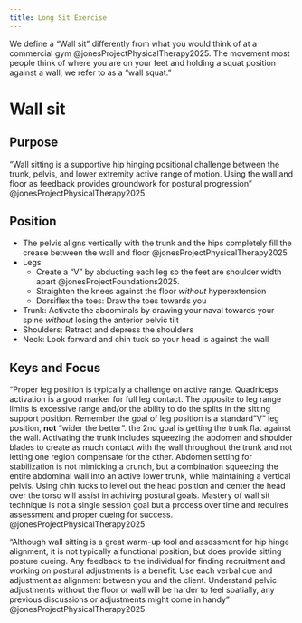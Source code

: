 ```yaml
---
title: Long Sit Exercise
---
```


<!-- p107 @jonesProjectPhysicalTherapy2025 -->

We define a "Wall sit" differently from what you would think of at a commercial gym @jonesProjectPhysicalTherapy2025.
The movement most people think of where you are on your feet and holding a squat position against a wall, we refer to as a "wall squat."



# Wall sit
## Purpose

"Wall sitting is a supportive hip hinging positional challenge between the trunk, pelvis, and lower extremity active range of motion. Using the wall and floor as feedback provides groundwork for postural progression" @jonesProjectPhysicalTherapy2025

## Position

- The pelvis aligns vertically with the trunk and the hips completely fill the crease between the wall and floor @jonesProjectPhysicalTherapy2025
- Legs 
    - Create a "V" by abducting each leg so the feet are shoulder width apart @jonesProjectFoundations2025.
    - Straighten the knees against the floor *without* hyperextension
    - Dorsiflex the toes: Draw the toes towards you
- Trunk: Activate the abdominals by drawing your naval towards your spine *without* losing the anterior pelvic tilt
- Shoulders: Retract and depress the shoulders
- Neck: Look forward and chin tuck so your head is against the wall

## Keys and Focus

"Proper leg position is typically a challenge on active range. Quadriceps activation is a good marker for full leg contact. The opposite to leg range limits is excessive range and/or the ability to do the splits in the sitting support position. Remember the goal of leg position is a standard "V" leg position, **not** "wider the better". the 2nd goal is getting the trunk flat against the wall. Activating the trunk includes squeezing the abdomen and shoulder blades to create as much contact with the wall throughout the trunk and not letting one region compensate for the other. Abdomen setting for stabilization is not mimicking a crunch, but a combination squeezing the entire abdominal wall into an active lower trunk, while maintaining a vertical pelvis. Using chin tucks to level out the head position and center the head over the torso will assist in achiving postural goals. Mastery of wall sit technique is not a single session goal but a process over time and requires assessment and proper cueing for success. @jonesProjectPhysicalTherapy2025

::: {.callout-tip title="Translation"}
"Although wall sitting is a great warm-up tool and assessment for hip hinge alignment, it is not typically a functional position, but does provide sitting posture cueing. Any feedback to the individual for finding recruitment and working on postural adjustments is a benefit. Use each verbal cue and adjustment as alignment between you and the client. Understand pelvic adjustments without the floor or wall will be harder to feel spatially, any previous discussions or adjustments might come in handy" @jonesProjectPhysicalTherapy2025
:::